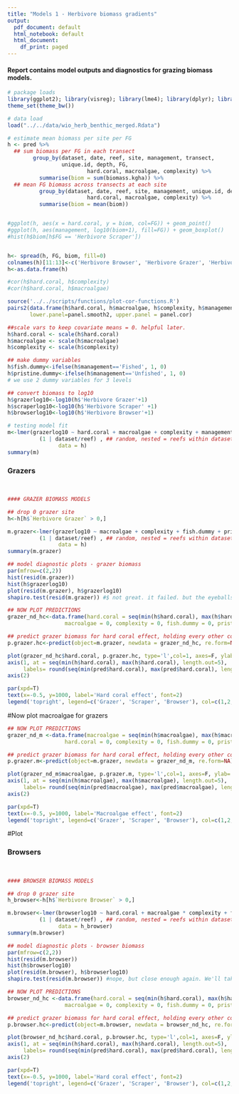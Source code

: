 ```yaml
---
title: "Models 1 - Herbivore biomass gradients"
output:
  pdf_document: default
  html_notebook: default
  html_document:
    df_print: paged
---
```


#### Report contains model outputs and diagnostics for grazing biomass models.

```r

# package loads
library(ggplot2); library(visreg); library(lme4); library(dplyr); library(tidyr); library(MuMIn)
theme_set(theme_bw())

# data load
load("../../data/wio_herb_benthic_merged.Rdata")

# estimate mean biomass per site per FG
h <- pred %>% 
  ## sum biomass per FG in each transect
        group_by(dataset, date, reef, site, management, transect, 
                 unique.id, depth, FG,
                         hard.coral, macroalgae, complexity) %>%
          summarise(biom = sum(biomass.kgha)) %>%
  ## mean FG biomass across transects at each site
          group_by(dataset, date, reef, site, management, unique.id, depth, FG,
                         hard.coral, macroalgae, complexity) %>%
          summarise(biom = mean(biom)) 


#ggplot(h, aes(x = hard.coral, y = biom, col=FG)) + geom_point()
#ggplot(h, aes(management, log10(biom+1), fill=FG)) + geom_boxplot()
#hist(h$biom[h$FG == 'Herbivore Scraper'])


h<- spread(h, FG, biom, fill=0)
colnames(h)[11:13]<-c('Herbivore Browser', 'Herbivore Grazer', 'Herbivore Scraper')
h<-as.data.frame(h)

#cor(h$hard.coral, h$complexity)
#cor(h$hard.coral, h$macroalgae)

```

```r
source('../../scripts/functions/plot-cor-functions.R')
pairs2(data.frame(h$hard.coral, h$macroalgae, h$complexity, h$management), 
       lower.panel=panel.smooth2, upper.panel = panel.cor)
```

```r

##scale vars to keep covariate means = 0. helpful later.
h$hard.coral <- scale(h$hard.coral)
h$macroalgae <- scale(h$macroalgae)
h$complexity <- scale(h$complexity)

## make dummy variables
h$fish.dummy<-ifelse(h$management=='Fished', 1, 0)
h$pristine.dummy<-ifelse(h$management=='Unfished', 1, 0)
# we use 2 dummy variables for 3 levels

## convert biomass to log10
h$grazerlog10<-log10(h$'Herbivore Grazer'+1)
h$scraperlog10<-log10(h$'Herbivore Scraper' +1)
h$browserlog10<-log10(h$'Herbivore Browser'+1)

# testing model fit
m<-lmer(grazerlog10 ~ hard.coral + macroalgae + complexity + management + ## fixed
          (1 | dataset/reef) , ## random, nested = reefs within datasets
                data = h)
summary(m)
```





\newpage
### Grazers
&nbsp;

```r
#### GRAZER BIOMASS MODELS

## drop 0 grazer site
h<-h[h$`Herbivore Grazer` > 0,]

m.grazer<-lmer(grazerlog10 ~ macroalgae + complexity + fish.dummy + pristine.dummy + ## fixed
          (1 | dataset/reef) , ## random, nested = reefs within datasets
                data = h)
summary(m.grazer)

```



```r
## model diagnostic plots - grazer biomass
par(mfrow=c(2,2))
hist(resid(m.grazer))
hist(h$grazerlog10)
plot(resid(m.grazer), h$grazerlog10)
shapiro.test(resid(m.grazer)) #$ not great. it failed. but the eyeballs test is good.

```

```r

## NOW PLOT PREDICTIONS
grazer_nd_hc<-data.frame(hard.coral = seq(min(h$hard.coral), max(h$hard.coral), length.out=30),
                  macroalgae = 0, complexity = 0, fish.dummy = 0, pristine.dummy=0)

## predict grazer biomass for hard coral effect, holding every other covariate constant
p.grazer.hc<-predict(object=m.grazer, newdata = grazer_nd_hc, re.form=NA)

plot(grazer_nd_hc$hard.coral, p.grazer.hc, type='l',col=1, axes=F, ylab='Log10 Biomass (kg/ha)', xlab='Hard coral cover (%)', ylim=c(1, 4))
axis(1, at = seq(min(h$hard.coral), max(h$hard.coral), length.out=5), 
     labels= round(seq(min(pred$hard.coral), max(pred$hard.coral), length.out=5), 0))
axis(2)

par(xpd=T)
text(x=-0.5, y=1000, label='Hard coral effect', font=2)
legend('topright', legend=c('Grazer', 'Scraper', 'Browser'), col=c(1,2,3), lty=1)
```

#Now plot macroalgae for grazers

```r

## NOW PLOT PREDICTIONS
grazer_nd_m <-data.frame(macroalgae = seq(min(h$macroalgae), max(h$macroalgae), length.out=30),
                  hard.coral = 0, complexity = 0, fish.dummy = 0, pristine.dummy=0)

## predict grazer biomass for hard coral effect, holding every other covariate constant
p.grazer.m<-predict(object=m.grazer, newdata = grazer_nd_m, re.form=NA)

plot(grazer_nd_m$macroalgae, p.grazer.m, type='l',col=1, axes=F, ylab='Log10 Biomass (kg/ha)', xlab='Macroalgae cover (%)', ylim=c(1, 4))
axis(1, at = seq(min(h$macroalgae), max(h$macroalgae), length.out=5), 
     labels= round(seq(min(pred$macroalgae), max(pred$macroalgae), length.out=5), 0))
axis(2)

par(xpd=T)
text(x=-0.5, y=1000, label='Macroalgae effect', font=2)
legend('topright', legend=c('Grazer', 'Scraper', 'Browser'), col=c(1,2,3), lty=1)
```
#Plot 

\newpage
### Browsers
&nbsp;
```r
#### BROWSER BIOMASS MODELS

## drop 0 grazer site
h_browser<-h[h$`Herbivore Browser` > 0,]

m.browser<-lmer(browserlog10 ~ hard.coral + macroalgae * complexity + fish.dummy + pristine.dummy + ## fixed
          (1 | dataset/reef) , ## random, nested = reefs within datasets
                data = h_browser)
summary(m.browser)

```

```r
## model diagnostic plots - browser biomass
par(mfrow=c(2,2))
hist(resid(m.browser))
hist(h$browserlog10)
plot(resid(m.browser), h$browserlog10)
shapiro.test(resid(m.browser)) #nope, but close enough again. We'll take what we can get. 

```



```r

## NOW PLOT PREDICTIONS
browser_nd_hc <-data.frame(hard.coral = seq(min(h$hard.coral), max(h$hard.coral), length.out=30),
                  macroalgae = 0, complexity = 0, fish.dummy = 0, pristine.dummy=0)

## predict grazer biomass for hard coral effect, holding every other covariate constant
p.browser.hc<-predict(object=m.browser, newdata = browser_nd_hc, re.form=NA)

plot(browser_nd_hc$hard.coral, p.browser.hc, type='l',col=1, axes=F, ylab='Log10 Biomass (kg/ha)', xlab='Hard Coral Cover (%)', ylim=c(1, 4))
axis(1, at = seq(min(h$hard.coral), max(h$hard.coral), length.out=5), 
     labels= round(seq(min(pred$hard.coral), max(pred$hard.coral), length.out=5), 0))
axis(2)

par(xpd=T)
text(x=-0.5, y=1000, label='Hard coral effect', font=2)
legend('topright', legend=c('Grazer', 'Scraper', 'Browser'), col=c(1,2,3), lty=1)
```


